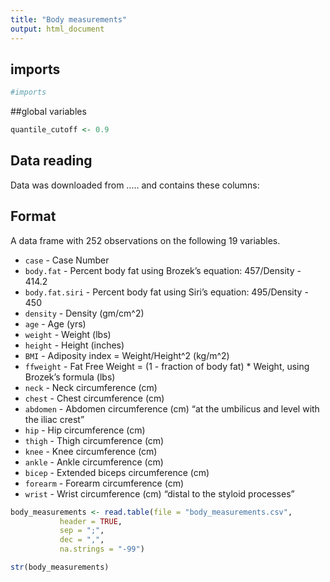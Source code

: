 ```yaml
---
title: "Body measurements"
output: html_document
---
```


## imports
```r
#imports
```

##global variables

```r
quantile_cutoff <- 0.9

```

## Data reading

Data was downloaded from ..... and contains these columns:

## Format
A data frame with 252 observations on the following 19 variables.

- `case` - Case Number
- `body.fat` - Percent body fat using Brozek's equation: 457/Density - 414.2
- `body.fat.siri` - Percent body fat using Siri's equation: 495/Density - 450
- `density` - Density (gm/cm\^2)
- `age` - Age (yrs)
- `weight` - Weight (lbs)
- `height` - Height (inches)
- `BMI` - Adiposity index = Weight/Height^2 (kg/m^2)
- `ffweight` - Fat Free Weight = (1 - fraction of body fat) * Weight, using Brozek's formula (lbs)
- `neck` - Neck circumference (cm)
- `chest` - Chest circumference (cm)
- `abdomen` - Abdomen circumference (cm) "at the umbilicus and level with the iliac crest"
- `hip` - Hip circumference (cm)
- `thigh` - Thigh circumference (cm)
- `knee` - Knee circumference (cm)
- `ankle` - Ankle circumference (cm)
- `bicep` - Extended biceps circumference (cm)
- `forearm` - Forearm circumference (cm)
- `wrist` - Wrist circumference (cm) "distal to the styloid processes"


```r

body_measurements <- read.table(file = "body_measurements.csv",
           header = TRUE,
           sep = ";",
           dec = ",",
           na.strings = "-99")

str(body_measurements)
```

